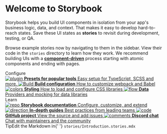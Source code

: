 
<Meta title='Example/Introduction' />

<style>
	{`
    .subheading {
      --mediumdark: '#999999';
      font-weight: 900;
      font-size: 13px;
      color: #999;
      letter-spacing: 6px;
      line-height: 24px;
      text-transform: uppercase;
      margin-bottom: 12px;
      margin-top: 40px;
    }

    .link-list {
      display: grid;
      grid-template-columns: 1fr;
      grid-template-rows: 1fr 1fr;
      row-gap: 10px;
    }

    @media (min-width: 620px) {
      .link-list {
        row-gap: 20px;
        column-gap: 20px;
        grid-template-columns: 1fr 1fr;
      }
    }

    @media all and (-ms-high-contrast:none) {
    .link-list {
        display: -ms-grid;
        -ms-grid-columns: 1fr 1fr;
        -ms-grid-rows: 1fr 1fr;
      }
    }

    .link-item {
      display: block;
      padding: 20px 30px 20px 15px;
      border: 1px solid #00000010;
      border-radius: 5px;
      transition: background 150ms ease-out, border 150ms ease-out, transform 150ms ease-out;
      color: #333333;
      display: flex;
      align-items: flex-start;
    }

    .link-item:hover {
      border-color: #1EA7FD50;
      transform: translate3d(0, -3px, 0);
      box-shadow: rgba(0, 0, 0, 0.08) 0 3px 10px 0;
    }

    .link-item:active {
      border-color: #1EA7FD;
      transform: translate3d(0, 0, 0);
    }

    .link-item strong {
      font-weight: 700;
      display: block;
      margin-bottom: 2px;
    }

    .link-item img {
      height: 40px;
      width: 40px;
      margin-right: 15px;
      flex: none;
    }

    .link-item span {
      font-size: 14px;
      line-height: 20px;
    }

    .tip {
      display: inline-block;
      border-radius: 1em;
      font-size: 11px;
      line-height: 12px;
      font-weight: 700;
      background: #E7FDD8;
      color: #66BF3C;
      padding: 4px 12px;
      margin-right: 10px;
      vertical-align: top;
    }

    .tip-wrapper {
      font-size: 13px;
      line-height: 20px;
      margin-top: 40px;
      margin-bottom: 40px;
    }

    .tip-wrapper code {
      font-size: 12px;
      display: inline-block;
    }
  `}
</style>

# Welcome to Storybook

Storybook helps you build UI components in isolation from your app's business logic, data, and context.
That makes it easy to develop hard-to-reach states. Save these UI states as **stories** to revisit during development, testing, or QA.

Browse example stories now by navigating to them in the sidebar.
View their code in the `stories` directory to learn how they work.
We recommend building UIs with a [**component-driven**](https://componentdriven.org) process starting with atomic components and ending with pages.

<div className='subheading'>Configure</div>

<div className='link-list'>
	<a
		className='link-item'
		href='https://storybook.js.org/docs/react/addons/addon-types'
		target='_blank'
	>
		<img src={Plugin} alt='plugin' />
		<span>
			<strong>Presets for popular tools</strong>
			Easy setup for TypeScript, SCSS and more.
		</span>
	</a>
	<a
		className='link-item'
		href='https://storybook.js.org/docs/react/configure/webpack'
		target='_blank'
	>
		<img src={StackAlt} alt='Build' />
		<span>
			<strong>Build configuration</strong>
			How to customize webpack and Babel
		</span>
	</a>
	<a
		className='link-item'
		href='https://storybook.js.org/docs/react/configure/styling-and-css'
		target='_blank'
	>
		<img src={Colors} alt='colors' />
		<span>
			<strong>Styling</strong>
			How to load and configure CSS libraries
		</span>
	</a>
	<a
		className='link-item'
		href='https://storybook.js.org/docs/react/get-started/setup#configure-storybook-for-your-stack'
		target='_blank'
	>
		<img src={Flow} alt='flow' />
		<span>
			<strong>Data</strong>
			Providers and mocking for data libraries
		</span>
	</a>
</div>

<div className='subheading'>Learn</div>

<div className='link-list'>
	<a className='link-item' href='https://storybook.js.org/docs' target='_blank'>
		<img src={Repo} alt='repo' />
		<span>
			<strong>Storybook documentation</strong>
			Configure, customize, and extend
		</span>
	</a>
	<a className='link-item' href='https://storybook.js.org/tutorials/' target='_blank'>
		<img src={Direction} alt='direction' />
		<span>
			<strong>In-depth guides</strong>
			Best practices from leading teams
		</span>
	</a>
	<a className='link-item' href='https://github.com/storybookjs/storybook' target='_blank'>
		<img src={Code} alt='code' />
		<span>
			<strong>GitHub project</strong>
			View the source and add issues
		</span>
	</a>
	<a className='link-item' href='https://discord.gg/storybook' target='_blank'>
		<img src={Comments} alt='comments' />
		<span>
			<strong>Discord chat</strong>
			Chat with maintainers and the community
		</span>
	</a>
</div>

<div className='tip-wrapper'>
	<span className='tip'>Tip</span>Edit the Markdown in{' '}
	<code>stories/Introduction.stories.mdx</code>
</div>
